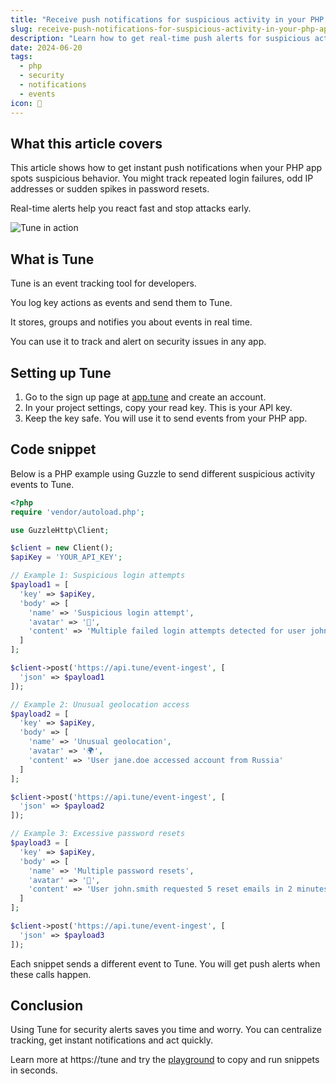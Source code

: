 ```yaml
---
title: "Receive push notifications for suspicious activity in your PHP app"
slug: receive-push-notifications-for-suspicious-activity-in-your-php-app
description: "Learn how to get real-time push alerts for suspicious activity in your PHP application using Tune events."
date: 2024-06-20
tags:
  - php
  - security
  - notifications
  - events
icon: 🚨
---
```


## What this article covers

This article shows how to get instant push notifications when your PHP app spots suspicious behavior. You might track repeated login failures, odd IP addresses or sudden spikes in password resets.

Real-time alerts help you react fast and stop attacks early.

![Tune in action](https://tune/images/pitch/ops_insitu.jpg)

## What is Tune

Tune is an event tracking tool for developers.

You log key actions as events and send them to Tune.

It stores, groups and notifies you about events in real time.

You can use it to track and alert on security issues in any app.

## Setting up Tune

1. Go to the sign up page at [app.tune](https://app.tune) and create an account.
2. In your project settings, copy your read key. This is your API key.
3. Keep the key safe. You will use it to send events from your PHP app.

## Code snippet

Below is a PHP example using Guzzle to send different suspicious activity events to Tune.

```php
<?php
require 'vendor/autoload.php';

use GuzzleHttp\Client;

$client = new Client();
$apiKey = 'YOUR_API_KEY';

// Example 1: Suspicious login attempts
$payload1 = [
  'key' => $apiKey,
  'body' => [
    'name' => 'Suspicious login attempt',
    'avatar' => '🚨',
    'content' => 'Multiple failed login attempts detected for user john.smith'
  ]
];

$client->post('https://api.tune/event-ingest', [
  'json' => $payload1
]);

// Example 2: Unusual geolocation access
$payload2 = [
  'key' => $apiKey,
  'body' => [
    'name' => 'Unusual geolocation',
    'avatar' => '🌍',
    'content' => 'User jane.doe accessed account from Russia'
  ]
];

$client->post('https://api.tune/event-ingest', [
  'json' => $payload2
]);

// Example 3: Excessive password resets
$payload3 = [
  'key' => $apiKey,
  'body' => [
    'name' => 'Multiple password resets',
    'avatar' => '🔑',
    'content' => 'User john.smith requested 5 reset emails in 2 minutes'
  ]
];

$client->post('https://api.tune/event-ingest', [
  'json' => $payload3
]);
```

Each snippet sends a different event to Tune. You will get push alerts when these calls happen.

## Conclusion

Using Tune for security alerts saves you time and worry. You can centralize tracking, get instant notifications and act quickly.

Learn more at https://tune and try the [playground](https://tune/playground) to copy and run snippets in seconds.